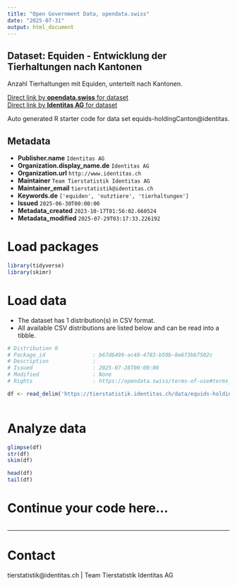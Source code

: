 ```yaml
---
title: "Open Government Data, opendata.swiss"
date: "2025-07-31"
output: html_document
---
```


## Dataset: Equiden - Entwicklung der Tierhaltungen nach Kantonen

Anzahl Tierhaltungen mit Equiden, unterteilt nach Kantonen. 

[Direct link by **opendata.swiss** for dataset](https://opendata.swiss/de/dataset/equiden-entwicklung-der-tierhaltungen-nach-kantonen)<br>
[Direct link by **Identitas AG** for dataset](https://tierstatistik.identitas.ch/)

Auto generated R starter code for data set equids-holdingCanton@identitas.

## Metadata

- **Publisher.name** `Identitas AG`
- **Organization.display_name.de** `Identitas AG`
- **Organization.url** `http://www.identitas.ch`
- **Maintainer** `Team Tierstatistik Identitas AG`
- **Maintainer_email** `tierstatistik@identitas.ch`
- **Keywords.de** `['equiden', 'nutztiere', 'tierhaltungen']`
- **Issued** `2025-06-30T00:00:00`
- **Metadata_created** `2023-10-17T01:56:02.660524`
- **Metadata_modified** `2025-07-29T03:17:33.226192`


# Load packages

```r

library(tidyverse)
library(skimr)

```

# Load data

-   The dataset has 1 distribution(s) in CSV format.
-   All available CSV distributions are listed below and can be read into a tibble.

```r

# Distribution 0
# Package_id               : b67d6499-ac48-4783-b50b-8e6f3bb7502c
# Description              : 
# Issued                   : 2025-07-28T00:00:00
# Modified                 : None
# Rights                   : https://opendata.swiss/terms-of-use#terms_by

df <- read_delim('https://tierstatistik.identitas.ch/data/equids-holdingCanton.csv')



```

# Analyze data

```r

glimpse(df)
str(df)
skim(df)

head(df)
tail(df)

```

# Continue your code here...

```r

```

------------------------------------------------------------------------

# Contact

tierstatistik@identitas.ch | Team Tierstatistik Identitas AG
